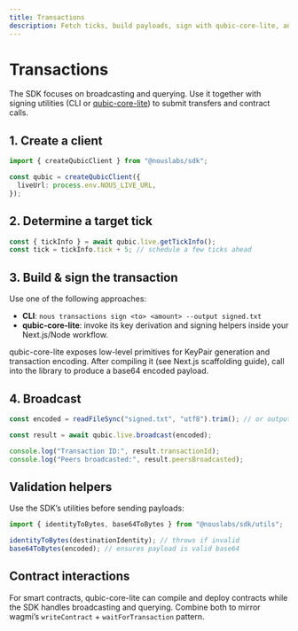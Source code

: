 ```yaml
---
title: Transactions
description: Fetch ticks, build payloads, sign with qubic-core-lite, and broadcast.
---
```


# Transactions

The SDK focuses on broadcasting and querying. Use it together with signing utilities (CLI or [qubic-core-lite](https://github.com/hackerby888/qubic-core-lite)) to submit transfers and contract calls.

## 1. Create a client

```ts
import { createQubicClient } from "@nouslabs/sdk";

const qubic = createQubicClient({
  liveUrl: process.env.NOUS_LIVE_URL,
});
```

## 2. Determine a target tick

```ts
const { tickInfo } = await qubic.live.getTickInfo();
const tick = tickInfo.tick + 5; // schedule a few ticks ahead
```

## 3. Build & sign the transaction

Use one of the following approaches:

- **CLI**: `nous transactions sign <to> <amount> --output signed.txt`
- **qubic-core-lite**: invoke its key derivation and signing helpers inside your Next.js/Node workflow.

qubic-core-lite exposes low-level primitives for KeyPair generation and transaction encoding. After compiling it (see Next.js scaffolding guide), call into the library to produce a base64 encoded payload.

## 4. Broadcast

```ts
const encoded = readFileSync("signed.txt", "utf8").trim(); // or output from qubic-core-lite

const result = await qubic.live.broadcast(encoded);

console.log("Transaction ID:", result.transactionId);
console.log("Peers broadcasted:", result.peersBroadcasted);
```

## Validation helpers

Use the SDK’s utilities before sending payloads:

```ts
import { identityToBytes, base64ToBytes } from "@nouslabs/sdk/utils";

identityToBytes(destinationIdentity); // throws if invalid
base64ToBytes(encoded); // ensures payload is valid base64
```

## Contract interactions

For smart contracts, qubic-core-lite can compile and deploy contracts while the SDK handles broadcasting and querying. Combine both to mirror wagmi’s `writeContract` + `waitForTransaction` pattern.
